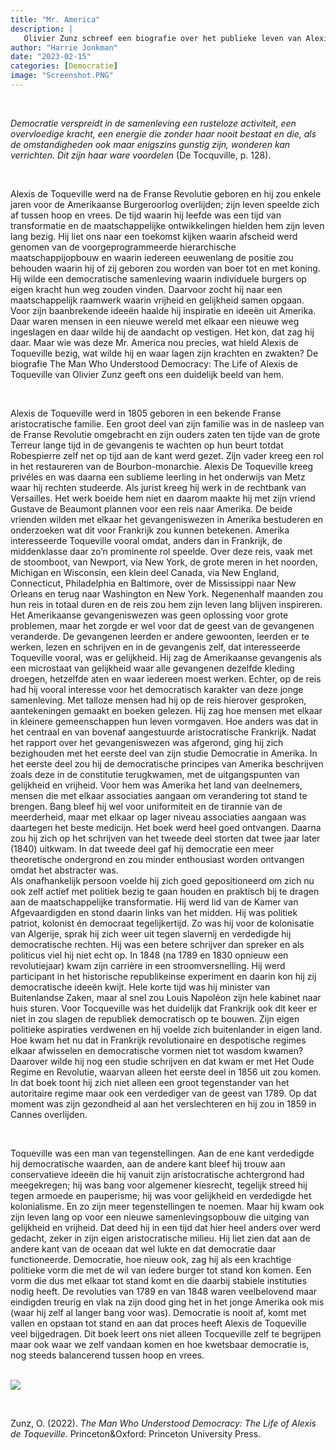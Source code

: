 ```yaml
---
title: "Mr. America"
description: |
   Olivier Zunz schreef een biografie over het publieke leven van Alexis de Toqueville: *The Man who Understood Democracy. The Life of Alexis de Toqueville*. Zijn reis door America inspireerde Tocqueville om kritisch te kijken naar de vastgeroeste aristocratische samenleving waar rechten bij geboorte worden meegegeven en op te komen voor een samenleving waarin mensen met elkaar en op eigen kracht verder komen. Toqueville liet ons in de negentiende eeuw op een andere manier tegen de samenleving en democratie aankijken. Maar hoe?
author: "Harrie Jonkman"
date: "2023-02-15"
categories: [Democratie]
image: "Screenshot.PNG"
---
```


<br>

*Democratie verspreidt in de samenleving een rusteloze activiteit, een overvloedige kracht, een energie die zonder haar nooit bestaat en die, als de omstandigheden ook maar enigszins gunstig zijn, wonderen kan verrichten. Dit zijn haar ware voordelen* (De Tocquville, p. 128).

<br>

Alexis de Toqueville werd na de Franse Revolutie geboren en hij zou enkele jaren voor de Amerikaanse Burgeroorlog overlijden; zijn leven speelde zich af tussen hoop en vrees. De tijd waarin hij leefde was een tijd van transformatie en de maatschappelijke ontwikkelingen hielden hem zijn leven lang bezig. Hij liet ons naar een toekomst kijken waarin afscheid werd genomen van de voorgeprogrammeerde hierarchische maatschappijopbouw en waarin iedereen eeuwenlang de positie zou behouden waarin hij of zij geboren zou worden van boer tot en met koning. Hij wilde een democratische samenleving waarin individuele burgers op eigen kracht hun weg zouden vinden. Daarvoor zocht hij naar een maatschappelijk raamwerk waarin vrijheid en gelijkheid samen opgaan. Voor zijn baanbrekende ideeën haalde hij inspiratie en ideeën uit Amerika. Daar waren mensen in een nieuwe wereld met elkaar een nieuwe weg ingeslagen en daar wilde hij de aandacht op vestigen. Het kon, dat zag hij daar. Maar wie was deze Mr. America nou precies, wat hield Alexis de Toqueville bezig, wat wilde hij en waar lagen zijn krachten en zwakten? De biografie The Man Who Understood Democracy: The Life of Alexis de Toqueville van Olivier Zunz geeft ons een duidelijk beeld van hem.

<br>

Alexis de Toqueville werd in 1805 geboren in een bekende Franse aristocratische familie. Een groot deel van zijn familie was in de nasleep van de Franse Revolutie omgebracht en zijn ouders zaten ten tijde van de grote Terreur lange tijd in de gevangenis te wachten op hun beurt totdat Robespierre zelf net op tijd aan de kant werd gezet. Zijn vader kreeg een rol in het restaureren van de Bourbon-monarchie. Alexis De Toqueville kreeg privéles en was daarna een sublieme leerling in het onderwijs van Metz waar hij rechten studeerde. Als jurist kreeg hij werk in de rechtbank van Versailles. Het werk boeide hem niet en daarom maakte hij met zijn vriend Gustave de Beaumont plannen voor een reis naar Amerika. De beide vrienden wilden met elkaar het gevangeniswezen in Amerika bestuderen en onderzoeken wat dit voor Frankrijk zou kunnen betekenen. Amerika interesseerde Toqueville vooral omdat, anders dan in Frankrijk, de middenklasse daar zo’n prominente rol speelde. Over deze reis, vaak met de stoomboot, van Newport, via New York, de grote meren in het noorden, Michigan en Wisconsin, een klein deel Canada, via New England, Connecticut, Philadelphia en Baltimore, over de Mississippi naar New Orleans en terug naar Washington en New York. Negenenhalf maanden zou hun reis in totaal duren en de reis zou hem zijn leven lang blijven inspireren. Het Amerikaanse gevangeniswezen was geen oplossing voor grote problemen, maar het zorgde er wel voor dat de geest van de gevangenen veranderde. De gevangenen leerden er andere gewoonten, leerden er te werken, lezen en schrijven en in de gevangenis zelf, dat interesseerde Toqueville vooral, was er gelijkheid. Hij zag de Amerikaanse gevangenis als een microstaat van gelijkheid waar alle gevangenen dezelfde kleding droegen, hetzelfde aten en waar iedereen moest werken. Echter, op de reis had hij vooral interesse voor het democratisch karakter van deze jonge samenleving. Met talloze mensen had hij op de reis hierover gesproken, aantekeningen gemaakt en boeken gelezen. Hij zag hoe mensen met elkaar in kleinere gemeenschappen hun leven vormgaven. Hoe anders was dat in het centraal en van bovenaf aangestuurde aristocratische Frankrijk. Nadat het rapport over het gevangeniswezen was afgerond, ging hij zich bezighouden met het eerste deel van zijn studie Democratie in Amerika. In het eerste deel zou hij de democratische principes van Amerika beschrijven zoals deze in de constitutie terugkwamen, met de uitgangspunten van gelijkheid en vrijheid. Voor hem was Amerika het land van deelnemers, mensen die met elkaar associaties aangaan om verandering tot stand te brengen. Bang bleef hij wel voor uniformiteit en de tirannie van de meerderheid, maar met elkaar op lager niveau associaties aangaan was daartegen het beste medicijn. Het boek werd heel goed ontvangen. Daarna zou hij zich op het schrijven van het tweede deel storten dat twee jaar later (1840) uitkwam. In dat tweede deel gaf hij democratie een meer theoretische ondergrond en zou minder enthousiast worden ontvangen omdat het abstracter was.   
Als onafhankelijk persoon voelde hij zich goed gepositioneerd om zich nu ook zelf actief met politiek bezig te gaan houden en praktisch bij te dragen aan de maatschappelijke transformatie. Hij werd lid van de Kamer van Afgevaardigden en stond daarin links van het midden. Hij was politiek patriot, kolonist én democraat tegelijkertijd. Zo was hij voor de kolonisatie van Algerije, sprak hij zich weer uit tegen slavernij en verdedigde hij democratische rechten. Hij was een betere schrijver dan spreker en als politicus viel hij niet echt op. In 1848 (na 1789 en 1830 opnieuw een revolutiejaar) kwam zijn carrière in een stroomversnelling. Hij werd participant in het historische republikeinse experiment en daarin kon hij zij democratische ideeën kwijt. Hele korte tijd was hij minister van Buitenlandse Zaken, maar al snel zou Louis Napoléon zijn hele kabinet naar huis sturen. Voor Tocqueville was het duidelijk dat Frankrijk ook dit keer er niet in zou slagen de republiek democratisch op te bouwen. Zijn eigen politieke aspiraties verdwenen en hij voelde zich buitenlander in eigen land. Hoe kwam het nu dat in Frankrijk revolutionaire en despotische regimes elkaar afwisselen en democratische vormen niet tot wasdom kwamen? Daarover wilde hij nog een studie schrijven en dat kwam er met Het Oude Regime en Revolutie, waarvan alleen het eerste deel in 1856 uit zou komen. In dat boek toont hij zich niet alleen een groot tegenstander van het autoritaire regime maar ook een verdediger van de geest van 1789. Op dat moment was zijn gezondheid al aan het verslechteren en hij zou in 1859 in Cannes overlijden.

<br>

Toqueville was een man van tegenstellingen. Aan de ene kant verdedigde hij democratische waarden, aan de andere kant bleef hij trouw aan conservatieve ideeën die hij vanuit zijn aristocratische achtergrond had meegekregen; hij was bang voor algemener kiesrecht, tegelijk streed hij tegen armoede en pauperisme; hij was voor gelijkheid en verdedigde het kolonialisme. En zo zijn meer tegenstellingen te noemen. Maar hij kwam ook zijn leven lang op voor een nieuwe samenlevingsopbouw die uitging van gelijkheid en vrijheid. Dat deed hij in een tijd dat hier heel anders over werd gedacht, zeker in zijn eigen aristocratische milieu. Hij liet zien dat aan de andere kant van de oceaan dat wel lukte en dat democratie daar functioneerde. Democratie, hoe nieuw ook, zag hij als een krachtige politieke vorm die met de wil van iedere burger tot stand kon komen. Een vorm die dus met elkaar tot stand komt en die daarbij stabiele instituties nodig heeft. De revoluties van 1789 en van 1848 waren veelbelovend maar eindigden treurig en vlak na zijn dood ging het in het jonge Amerika ook mis (waar hij zelf al langer bang voor was). 
Democratie is nooit af, komt met vallen en opstaan tot stand en aan dat proces heeft Alexis de Toqueville veel bijgedragen. Dit boek leert ons niet alleen Tocqueville zelf te begrijpen maar ook waar we zelf vandaan komen en hoe kwetsbaar democratie is, nog steeds balancerend tussen hoop en vrees.
 
<br>
![](Screenshot.png)

<br>

Zunz, O. (2022). *The Man Who Understood Democracy: The Life of Alexis de Toqueville*. Princeton&Oxford: Princeton University Press.




